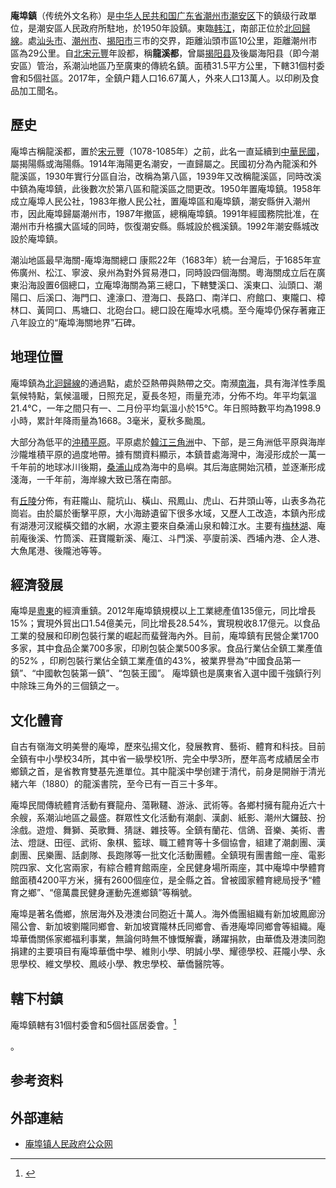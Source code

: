 {{中国乡级行政区|44/51/21/110/000
| 电话区号 = 768
}}
{{Infobox Chinese
|s=庵埠
|t=庵埠
|p=Ān Bù 
|teo={{lang|czhu|Am¹ Bou¹}}
|psp=Ampou<ref>根据中华民国《1947年广东政区及邮政式广东地名一览》，大部分根据粤语标准音[[广州话|广州话]]拼写，其他部分由[[潮州话|潮汕]]、[[客家话|客家]]、[[官话|官话]]或其他方音拼写而成。</ref>
}}
'''庵埠鎮'''（传统外文名称{{lang|en|'''Ampou'''}}）是[[中华人民共和国|中华人民共和国]][[广东省|广东省]][[潮州市|潮州市]][[潮安区|潮安区]]下的鎮级行政單位，是潮安區人民政府所駐地，於1950年設鎮。東臨[[韩江|韩江]]，南部正位於[[北回歸線|北回歸線]]。處[[汕头市|汕头市]]、[[潮州市|潮州市]]、[[揭阳市|揭阳市]]三市的交界，距離汕頭市區10公里，距離潮州市區為29公里。自[[北宋|北宋]][[元丰_(宋神宗)|元豐]]年設都，稱'''龍溪都'''，曾屬[[揭阳市|揭阳县]]及後屬海阳县（即今潮安區）管治，系潮汕地區乃至廣東的傳統名鎮。面積31.5平方公里，下轄31個村委會和5個社區。2017年，全鎮户籍人口16.67萬人，外來人口13萬人。以印刷及食品加工聞名。

== 歷史 ==
庵埠古稱龍溪都，置於[[宋|宋]][[元丰_(北宋)|元豐]]（1078-1085年）之前，此名一直延續到[[中華民國|中華民國]]，屬揭陽縣或海陽縣。1914年海陽更名潮安，一直歸屬之。民國初分為內龍溪和外龍溪區，1930年實行分區自治，改稱為第八區，1939年又改稱龍溪區，同時改溪中鎮為庵埠鎮，此後數次於第八區和龍溪區之間更改。1950年置庵埠鎮。1958年成立庵埠人民公社，1983年撤人民公社，置庵埠區和庵埠鎮，潮安縣併入潮州市，因此庵埠歸屬潮州市，1987年撤區，總稱庵埠鎮。1991年經國務院批准，在潮州市升格擴大區域的同時，恢復潮安縣。縣城設於楓溪鎮。1992年潮安縣城改設於庵埠鎮。

潮汕地區最早海關-庵埠海關總口
康熙22年（1683年）統一台灣后，于1685年宣佈廣州、松江、寧波、泉州為對外貿易港口，同時設四個海關。粵海關成立后在廣東沿海設置6個總口，立庵埠海關為第三總口，下轄雙溪口、溪東口、汕頭口、潮陽口、后溪口、海門口、達濠口、澄海口、長路口、南洋口、府館口、東隴口、樟林口、黃岡口、馬塘口、北砲台口。總口設在庵埠水吼橋。至今庵埠仍保存著雍正八年設立的“庵埠海關地界”石碑。

== 地理位置 ==
庵埠鎮為[[北迴歸線|北迴歸線]]的通過點，處於亞熱帶與熱帶之交。南瀕[[南海|南海]]，具有海洋性季風氣候特點，氣候溫暖，日照充足，夏長冬短，雨量充沛，分佈不均。年平均氣溫 21.4℃，一年之間只有一、二月份平均氣溫小於15℃。年日照時數平均為1998.9小時，累計年降雨量為1668。3毫米，夏秋多颱風。

大部分為低平的[[沖積平原|沖積平原]]。平原處於[[韓江|韓江]][[三角洲|三角洲]]中、下部，是三角洲低平原與海岸沙隴堆積平原的過度地帶。據有關資料顯示，本鎮昔處海灣中，海浸形成於一萬一千年前的地球冰川後期，[[桑浦山|桑浦山]]成為海中的島嶼。其后海底開始沉積，並逐漸形成淺海，一千年前，海岸線大致已落在南部。

有[[丘陵|丘陵]]分佈，有莊隴山、龍坑山、橫山、飛鳳山、虎山、石井頭山等，山表多為花崗岩。由於屬於衝擊平原，大小海跡遺留下很多水域，又歷人工改造，本鎮內形成有湖港河汊縱橫交錯的水網，水源主要來自桑浦山泉和韓江水。主要有[[梅林湖|梅林湖]]、庵前庵後溪、竹筒溪、莊寶隴新溪、庵江、斗門溪、亭廈前溪、西埔內港、企人港、大魚尾港、後隴池等等。

== 經濟發展 ==
庵埠是[[粵東|粵東]]的經濟重鎮。2012年庵埠鎮規模以上工業總產值135億元，同比增長15%；實現外貿出口1.54億美元，同比增長28.54%，實現稅收8.17億元。以食品工業的發展和印刷包裝行業的崛起而蜚聲海內外。目前，庵埠鎮有民營企業1700多家，其中食品企業700多家，印刷包裝企業500多家。食品行業佔全鎮工業產值的52% ，印刷包裝行業佔全鎮工業產值的43%，被業界譽為“中國食品第一鎮”、“中國軟包裝第一鎮”、“包裝王國”。
庵埠鎮也是廣東省入選中國千強鎮行列中除珠三角外的三個鎮之一。

== 文化體育 ==
自古有嶺海文明美譽的庵埠，歷來弘揚文化，發展教育、藝術、體育和科技。目前全鎮有中小學校34所，其中省一級學校1所、完全中學3所，歷年高考成績居全市鄉鎮之首，是省教育雙基先進單位。其中龍溪中學创建于清代，前身是開辦于清光緒六年（1880）的龍溪書院，至今已有一百三十多年。

庵埠民間傳統體育活動有賽龍舟、蕩鞦韆、游泳、武術等。各鄉村擁有龍舟近六十余艘，系潮汕地區之最盛。群眾性文化活動有潮劇、漢劇、紙影、潮州大鑼鼓、扮涂戲。遊燈、舞獅、英歌舞、猜謎、雜技等。全鎮有蘭花、信鴿、音樂、美術、書法、燈謎、田徑、武術、象棋、籃球、職工體育等十多個協會，組建了潮劇團、漢劇團、民樂團、話劇隊、長跑隊等一批文化活動團體。全鎮現有團書館一座、電影院四家、文化宮兩家，有綜合體育館兩座，全民健身場所兩座，其中庵埠中學體育館面積4200平方米，擁有2600個座位，是全縣之首。曾被國家體育總局授予“體育之鄉”、“億萬農民健身運動先進鄉鎮”等稱號。

庵埠是著名僑鄉，旅居海外及港澳台同胞近十萬人。海外僑團組織有新加坡鳳廊汾陽公會、新加坡劉隴同鄉會、新加坡寶隴林氏同鄉會、香港庵埠同鄉會等組織。庵埠華僑關係家鄉福利事業，無論何時無不慷慨解囊，踴躍捐款，由華僑及港澳同胞捐建的主要項目有庵埠華僑中學、維則小學、明誠小學、耀德學校、莊隴小學、永思學校、維文學校、鳳岐小學、教忠學校、華僑醫院等。

== 轄下村鎮 ==
庵埠鎮轄有31個村委會和5個社區居委會。<ref>{{PRC admin/ref sgc|44/51/21/110/000}}</ref>

{{PRC admin/children|44/51/21/110/000}}。

== 参考资料 ==
{{reflist}}

== 外部連結 ==
* [https://web.archive.org/web/20080221164203/http://www.ab.chaoan.gov.cn/ 庵埠镇人民政府公众网]

{{PRC admin/navcat|44/51/21/110/000}}